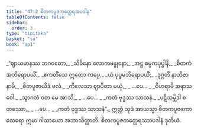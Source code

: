 ```yaml
---
title: "47.2 စိတကပူဇကတ္ထေရအပဒါန"
tableOfContents: false
sidebar:
  order: 3
type: "tipitaka"
basket: "su"
book: "ap1"
---
```



<DynamicBreadcrumb />

<Division number="6" book="ap1">

<Paragraph number="5977" type="verses" book="ap1">
_“ဈာယမာနဿ ဘဂဝတော,_  
_သိခိနော လောကဗန္ဓုနော;_  
_အဋ္ဌ စမ္ပကပုပ္ဖါနိ,_  
_စိတကံ အဘိရောပယိံ._  

</Paragraph>

</Division>
<Division number="7" book="ap1">

<Paragraph number="5978" type="verses" book="ap1">
_ဧကတိံသေ ဣတော ကပ္ပေ,_  
_ယံ ပုပ္ဖမဘိရောပယိံ;_  
_ဒုဂ္ဂတိံ နာဘိဇာနာမိ,_  
_စိတပူဇာယိဒံ ဖလံ._  

</Paragraph>

</Division>
<Division number="8" book="ap1">

<Paragraph number="5979" type="verses" book="ap1">
_ကိလေသာ ဈာပိတာ မယှံ,_  
_ …ပေ… _  
_ဝိဟရာမိ အနာသဝေါ._  

</Paragraph>

</Division>
<Division number="9" book="ap1">

<Paragraph number="5980" type="verses" book="ap1">
_သွာဂတံ ဝတ မေ အာသိ,_  
_ …ပေ… _  
_ကတံ ဗုဒ္ဓဿ သာသနံ._  

</Paragraph>

</Division>
<Division number="10" book="ap1">

<Paragraph number="5981" type="verses" book="ap1">
_ပဋိသမ္ဘိဒါ စတဿော,_  
_ …ပေ… _  
_ကတံ ဗုဒ္ဓဿ သာသနံ”._  

</Paragraph>

<Paragraph number="5982" book="ap1">
ဣတ္ထံ သုဒံ အာယသ္မာ စိတကပူဇကော ထေရော ဣမာ ဂါထာယော အဘာသိတ္ထာတိ.

</Paragraph>
</Division>

<Paragraph number="5983" type="center" book="ap1">
စိတကပူဇကတ္ထေရဿာပဒါနံ ဒုတိယံ.
</Paragraph>